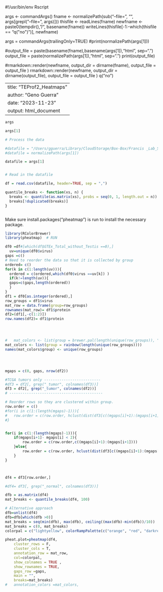 #!/usr/bin/env Rscript

args <- commandArgs()
fname <- normalizePath(sub("--file=", "", args[grepl("--file=", args)]))
thisfile <- readLines(fname)
newfname <- paste0(tempdir(), "/", basename(fname))
writeLines(thisfile[-1:-which(thisfile == "q(\"no\")")], newfname)

args = commandArgs(trailingOnly=TRUE)
#print(normalizePath(args[1]))

#output_file = paste(basename(fname),basename(args[1]),"html", sep=".")
output_file = paste(normalizePath(args[1]),"html", sep=".")
print(output_file)

#rmarkdown::render(newfname, output_dir = dirname(fname), output_file = output_file )
rmarkdown::render(newfname, output_dir = dirname(output_file), output_file = output_file )
q("no")



---
title: "TEProf2_Heatmaps"
author: "Geno Guerra"
date: "2023-11-23"
output: html_document
---


```r
args
```

```r
args[1]
```


```r
# Process the data 

#datafile = "/Users/gguerra/Library/CloudStorage/Box-Box/Francis _Lab_Share/TEProf2/S1_S10_S2_ProteinSequences_fragments_in_Human_herpes_proteins.blastp.e0.05.csv"
#datafile = normalizePath(args[1])

datafile = args[1]


# Read in the datafile

df = read.csv(datafile, header=TRUE, sep = ",")


```

```r
quantile_breaks <- function(xs, n) {
  breaks <- quantile(as.matrix(xs), probs = seq(0, 1, length.out = n))
  breaks[!duplicated(breaks)]
}



```


Make sure install.packages("pheatmap") is run to install the necessary package. 

```r
library(RColorBrewer)
library(pheatmap)  # RUN 

df0 =df#[which(df$GTEx_Total_without_Testis ==0),]
  uv=unique(df0$virus)
gaps =c()
# Need to reorder the data so that it is collected by group
ordered= c()
for(k in c(1:length(uv))){
  ordered = c(ordered,which(df0$virus ==uv[k]) )
  if(k!=length(uv)){
  gaps=c(gaps,length(ordered))
  }
}
df1 = df0[as.integer(ordered),]
row_groups = df1$virus
mat_row = data.frame(group=row_groups)
rownames(mat_row)= df1$protein
df2=(df1[,-c(1:2)])
row.names(df2)= df1$protein




#	mat_colors <- list(group = brewer.pal(length(unique(row_groups)), "Set3"))
mat_colors <- list(group = rainbow(length(unique(row_groups))))
names(mat_colors$group) <- unique(row_groups)




mgaps = c(0, gaps, nrow(df2))

#TCGA tumors only --------------------------
#df3 = df2[, grep("_tumor", colnames(df3))]
df3 = df2[, grep("_tumor", colnames(df2))]
# -------------------------------------------

# Reorder rows so they are clustered within group. 
row.order = c()
#for(i in c(1:(length(mgaps)-1))){
#	row.order = c(row.order, hclust(dist(df3[c((mgaps[i]+1):(mgaps[i+1])),]))$order + mgaps[i] )
#}


for(i in c(1:(length(mgaps)-1))){
	if(mgaps[i+1]- mgaps[i] < 2){
		row.order = c(row.order,c((mgaps[i]+1):(mgaps[i+1])))
	}else{
		row.order = c(row.order, hclust(dist(df3[c((mgaps[i]+1):(mgaps[i+1])),]))$order + mgaps[i] )
	}
}



df4 = df3[row.order,]

#df4= df3[, grep("_normal", colnames(df3))]

dfb = as.matrix(df4)
mat_breaks <- quantile_breaks(df4, 100)

# Alternative approach 
dfb=unlist(df4)
dfb=dfb[which(dfb >0)]
mat_breaks = seq(min(dfb), max(dfb), ceiling((max(dfb)-min(dfb))/10))
mat_breaks = c(0, mat_breaks)
colorpal = c("lightyellow", colorRampPalette(c("orange", "red", "darkred", "black"))(length(mat_breaks)-1))

pheat.plot=pheatmap(df4,
	cluster_rows = F,
	cluster_cols = T,
	annotation_row = mat_row,
	col=colorpal,
	show_colnames = TRUE , 
	show_rownames = TRUE,
	gaps_row =gaps, 
	main = "", 
	breaks=mat_breaks)
#	annotation_colors =mat_colors, 
  
```

